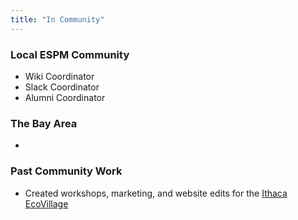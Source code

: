 ```yaml
---
title: "In Community"
---
```


### Local ESPM Community

-   Wiki Coordinator
-   Slack Coordinator
-   Alumni Coordinator

### The Bay Area

-   

### Past Community Work

-   Created workshops, marketing, and website edits for the [Ithaca EcoVillage](https://www.thriveithaca.org/volunteer)
